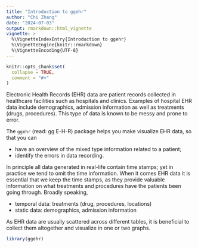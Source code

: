 ```yaml
---
title: "Introduction to ggehr"
author: "Chi Zhang"
date: "2024-07-03"
output: rmarkdown::html_vignette
vignette: >
  %\VignetteIndexEntry{Introduction to ggehr}
  %\VignetteEngine{knitr::rmarkdown}
  %\VignetteEncoding{UTF-8}
---
```



```r
knitr::opts_chunk$set(
  collapse = TRUE,
  comment = "#>"
)
```

Electronic Health Records (EHR) data are patient records collected in healthcare facilities such as hospitals and clinics. Examples of hospital EHR data include demographics, admission information as well as treatments (drugs, procedures). This type of data is known to be messy and prone to error. 

The `ggehr` (read: gg E-H-R) package helps you make visualize EHR data, so that you can 

* have an overview of the mixed type information related to a patient;
* identify the errors in data recording.

In principle all data generated in real-life contain time stamps; yet in practice we tend to omit the time information. When it comes EHR data it is essential that we keep the time stamps, as they provide valuable information on what treatments and procedures have the patients been going through. Broadly speaking, 

* temporal data: treatments (drug, procedures, locations)
* static data: demographics, admission information

As EHR data are usually scattered across different tables, it is beneficial to collect them altogether and visualize in one or two graphs. 

```r
library(ggehr)
```
